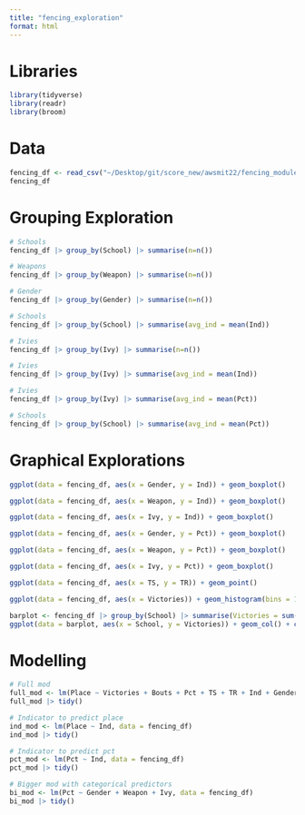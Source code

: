 ```yaml
---
title: "fencing_exploration"
format: html
---
```


# Libraries

```r
library(tidyverse)
library(readr)
library(broom)
```

# Data

```r
fencing_df <- read_csv("~/Desktop/git/score_new/awsmit22/fencing_module/exploration/fencing.csv")
fencing_df
```

# Grouping Exploration

```r
# Schools
fencing_df |> group_by(School) |> summarise(n=n())
```

```r
# Weapons
fencing_df |> group_by(Weapon) |> summarise(n=n())
```

```r
# Gender
fencing_df |> group_by(Gender) |> summarise(n=n())
```

```r
# Schools
fencing_df |> group_by(School) |> summarise(avg_ind = mean(Ind))
```

```r
# Ivies
fencing_df |> group_by(Ivy) |> summarise(n=n())
```

```r
# Ivies
fencing_df |> group_by(Ivy) |> summarise(avg_ind = mean(Ind))
```

```r
# Ivies
fencing_df |> group_by(Ivy) |> summarise(avg_ind = mean(Pct))
```

```r
# Schools
fencing_df |> group_by(School) |> summarise(avg_ind = mean(Pct))
```

# Graphical Explorations

```r
ggplot(data = fencing_df, aes(x = Gender, y = Ind)) + geom_boxplot()
```

```r
ggplot(data = fencing_df, aes(x = Weapon, y = Ind)) + geom_boxplot()
```

```r
ggplot(data = fencing_df, aes(x = Ivy, y = Ind)) + geom_boxplot()
```

```r
ggplot(data = fencing_df, aes(x = Gender, y = Pct)) + geom_boxplot()
```

```r
ggplot(data = fencing_df, aes(x = Weapon, y = Pct)) + geom_boxplot()
```

```r
ggplot(data = fencing_df, aes(x = Ivy, y = Pct)) + geom_boxplot()
```

```r
ggplot(data = fencing_df, aes(x = TS, y = TR)) + geom_point()
```

```r
ggplot(data = fencing_df, aes(x = Victories)) + geom_histogram(bins = 10, colour = "black", fill = "lightblue") + facet_grid( Gender ~ Weapon) + theme_minimal()
```

```r
barplot <- fencing_df |> group_by(School) |> summarise(Victories = sum(Victories)) |> mutate(School = fct_reorder(School, Victories))
ggplot(data = barplot, aes(x = School, y = Victories)) + geom_col() + coord_flip()
```

# Modelling

```r
# Full mod
full_mod <- lm(Place ~ Victories + Bouts + Pct + TS + TR + Ind + Gender + Weapon + Ivy, data = fencing_df)
full_mod |> tidy()
```

```r
# Indicator to predict place
ind_mod <- lm(Place ~ Ind, data = fencing_df)
ind_mod |> tidy()
```

```r
# Indicator to predict pct
pct_mod <- lm(Pct ~ Ind, data = fencing_df)
pct_mod |> tidy()
```

```r
# Bigger mod with categorical predictors
bi_mod <- lm(Pct ~ Gender + Weapon + Ivy, data = fencing_df)
bi_mod |> tidy()
```



